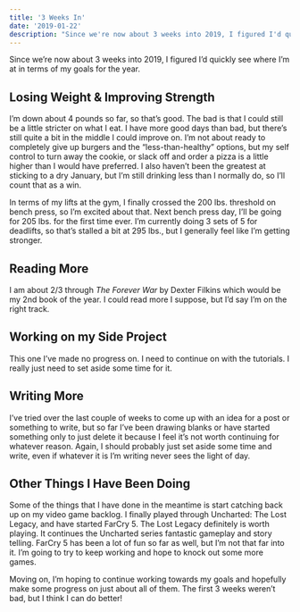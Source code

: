 ```yaml
---
title: '3 Weeks In'
date: '2019-01-22'
description: "Since we're now about 3 weeks into 2019, I figured I'd quickly see where I'm at in terms of my goals for the year."
---
```


Since we’re now about 3 weeks into 2019, I figured I’d quickly see where I’m at in terms of my goals for the year.

## Losing Weight & Improving Strength

I’m down about 4 pounds so far, so that’s good. The bad is that I could still be a little stricter on what I eat. I have more good days than bad, but there’s still quite a bit in the middle I could improve on. I’m not about ready to completely give up burgers and the “less-than-healthy” options, but my self control to turn away the cookie, or slack off and order a pizza is a little higher than I would have preferred. I also haven’t been the greatest at sticking to a dry January, but I’m still drinking less than I normally do, so I’ll count that as a win.

In terms of my lifts at the gym, I finally crossed the 200 lbs. threshold on bench press, so I’m excited about that. Next bench press day, I’ll be going for 205 lbs. for the first time ever. I’m currently doing 3 sets of 5 for deadlifts, so that’s stalled a bit at 295 lbs., but I generally feel like I’m getting stronger.

## Reading More

I am about 2/3 through _The Forever War_ by Dexter Filkins which would be my 2nd book of the year. I could read more I suppose, but I’d say I’m on the right track.

## Working on my Side Project

This one I’ve made no progress on. I need to continue on with the tutorials. I really just need to set aside some time for it.

## Writing More

I’ve tried over the last couple of weeks to come up with an idea for a post or something to write, but so far I’ve been drawing blanks or have started something only to just delete it because I feel it’s not worth continuing for whatever reason. Again, I should probably just set aside some time and write, even if whatever it is I’m writing never sees the light of day.

## Other Things I Have Been Doing

Some of the things that I have done in the meantime is start catching back up on my video game backlog. I finally played through Uncharted: The Lost Legacy, and have started FarCry 5. The Lost Legacy definitely is worth playing. It continues the Uncharted series fantastic gameplay and story telling. FarCry 5 has been a lot of fun so far as well, but I’m not that far into it. I’m going to try to keep working and hope to knock out some more games.

Moving on, I’m hoping to continue working towards my goals and hopefully make some progress on just about all of them. The first 3 weeks weren’t bad, but I think I can do better!
